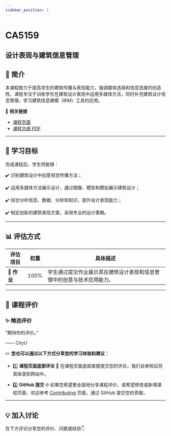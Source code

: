 ```yaml
---
sidebar_position: 1
---
```


# CA5159
## 设计表现与建筑信息管理

## **📘 简介**
本课程致力于提高学生的建筑传播与表现能力，强调媒体选择和信息连接的创造性。课程专注于训练学生在建筑设计表现中运用多媒体方法，同时补充建筑设计信息管理，学习建筑信息建模（BIM）工具的应用。

🔗 **相关链接**
- [课程页面](https://www.cityu.edu.hk/catalogue/pg/202425/course/CA5159.htm)
- [课程大纲 PDF](https://www.cityu.edu.hk/catalogue/pg/202425/course/CA5159.pdf)

---

## **🎯 学习目标**

完成课程后，学生将能够：

✔️ 识别建筑设计中创意视觉传播方法；

✔️ 运用多媒体方法展示设计，通过图像、模型和模拟展示建筑设计；

✔️ 综合分析信息、数据、分析和知识，提升设计表现能力；

✔️ 制定创新的建筑表现方案，采用专业的设计策略。

---

## **📊 评估方式**

| **评估项目**          | **权重** | **具体描述**                                                                                       |
|----------------------|---------|---------------------------------------------------------------------------------------------------|
| **📝 作业**           | 100%    | 学生通过提交作业展示其在建筑设计表现和信息管理中的创意与技术应用能力。                           |

---

## **💬 课程评价**

### ✨ **精选评价**
<div className={commentStyles.commentBox}>
    <p className={commentStyles.commentText}>
        “期待你的评价。”
    </p>
    <p className={commentStyles.commentAuthor}>—— CityU</p>
</div>

✏️ **您也可以通过以下方式分享您的学习体验和建议：**

- 1️⃣ **课程页面底部评论**
💬 在课程页面底部直接提交您的评论，我们会审核后将其收录到网站中。

- 2️⃣ **GitHub 提交**
🌐 如果您希望更全面地分享课程评价，或希望修改或新增课程页面，欢迎参考 [Contributing](https://penjc.github.io/CityU/contributing) 页面，通过 GitHub 提交您的贡献。

---

## **💡 加入讨论**

在下方评论分享您的评价、问题或经验👇
<Utterances />